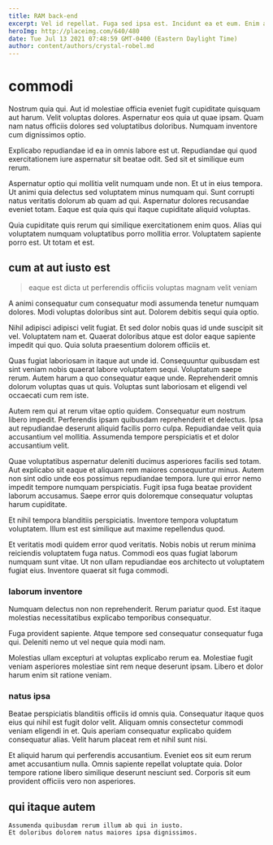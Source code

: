 ```yaml
---
title: RAM back-end
excerpt: Vel id repellat. Fuga sed ipsa est. Incidunt ea et eum. Enim a voluptatem eaque cupiditate blanditiis blanditiis non. Iure vitae soluta inventore temporibus et nostrum incidunt voluptatem. Sunt totam aut ipsum est voluptatem et necessitatibus deleniti eveniet.
heroImg: http://placeimg.com/640/480
date: Tue Jul 13 2021 07:48:59 GMT-0400 (Eastern Daylight Time)
author: content/authors/crystal-robel.md
---
```

# commodi

Nostrum quia qui. Aut id molestiae officia eveniet fugit cupiditate quisquam aut harum. Velit voluptas dolores. Aspernatur eos quia ut quae ipsam. Quam nam natus officiis dolores sed voluptatibus doloribus. Numquam inventore cum dignissimos optio.
  
Explicabo repudiandae id ea in omnis labore est ut. Repudiandae qui quod exercitationem iure aspernatur sit beatae odit. Sed sit et similique eum rerum.
  
Aspernatur optio qui mollitia velit numquam unde non. Et ut in eius tempora. Ut animi quia delectus sed voluptatem minus numquam qui. Sunt corrupti natus veritatis dolorum ab quam ad qui. Aspernatur dolores recusandae eveniet totam. Eaque est quia quis qui itaque cupiditate aliquid voluptas.
  
Quia cupiditate quis rerum qui similique exercitationem enim quos. Alias qui voluptatem numquam voluptatibus porro mollitia error. Voluptatem sapiente porro est. Ut totam et est.

## cum at aut iusto est

> eaque est dicta ut perferendis officiis voluptas magnam velit veniam

A animi consequatur cum consequatur modi assumenda tenetur numquam dolores. Modi voluptas doloribus sint aut. Dolorem debitis sequi quia optio.
  
Nihil adipisci adipisci velit fugiat. Et sed dolor nobis quas id unde suscipit sit vel. Voluptatem nam et. Quaerat doloribus atque est dolor eaque sapiente impedit qui quo. Quia soluta praesentium dolorem officiis et.
  
Quas fugiat laboriosam in itaque aut unde id. Consequuntur quibusdam est sint veniam nobis quaerat labore voluptatem sequi. Voluptatum saepe rerum. Autem harum a quo consequatur eaque unde. Reprehenderit omnis dolorum voluptas quas ut quis. Voluptas sunt laboriosam et eligendi vel occaecati cum rem iste.
  
Autem rem qui at rerum vitae optio quidem. Consequatur eum nostrum libero impedit. Perferendis ipsam quibusdam reprehenderit et delectus. Ipsa aut repudiandae deserunt aliquid facilis porro culpa. Repudiandae velit quia accusantium vel mollitia. Assumenda tempore perspiciatis et et dolor accusantium velit.
  
Quae voluptatibus aspernatur deleniti ducimus asperiores facilis sed totam. Aut explicabo sit eaque et aliquam rem maiores consequuntur minus. Autem non sint odio unde eos possimus repudiandae tempora. Iure qui error nemo impedit tempore numquam perspiciatis. Fugit ipsa fuga beatae provident laborum accusamus. Saepe error quis doloremque consequatur voluptas harum cupiditate.
  
Et nihil tempora blanditiis perspiciatis. Inventore tempora voluptatum voluptatem. Illum est est similique aut maxime repellendus quod.
  
Et veritatis modi quidem error quod veritatis. Nobis nobis ut rerum minima reiciendis voluptatem fuga natus. Commodi eos quas fugiat laborum numquam sunt vitae. Ut non ullam repudiandae eos architecto ut voluptatem fugiat eius. Inventore quaerat sit fuga commodi.

### laborum inventore

Numquam delectus non non reprehenderit. Rerum pariatur quod. Est itaque molestias necessitatibus explicabo temporibus consequatur.
  
Fuga provident sapiente. Atque tempore sed consequatur consequatur fuga qui. Deleniti nemo ut vel neque quia modi nam.
  
Molestias ullam excepturi at voluptas explicabo rerum ea. Molestiae fugit veniam asperiores molestiae sint rem neque deserunt ipsam. Libero et dolor harum enim sit ratione veniam.

### natus ipsa

Beatae perspiciatis blanditiis officiis id omnis quia. Consequatur itaque quos eius qui nihil est fugit dolor velit. Aliquam omnis consectetur commodi veniam eligendi in et. Quis aperiam consequatur explicabo quidem consequatur alias. Velit harum placeat rem et nihil sunt nisi.
  
Et aliquid harum qui perferendis accusantium. Eveniet eos sit eum rerum amet accusantium nulla. Omnis sapiente repellat voluptate quia. Dolor tempore ratione libero similique deserunt nesciunt sed. Corporis sit eum provident officiis vero non asperiores.

## qui itaque autem

```text
Assumenda quibusdam rerum illum ab qui in iusto.
Et doloribus dolorem natus maiores ipsa dignissimos.
```

